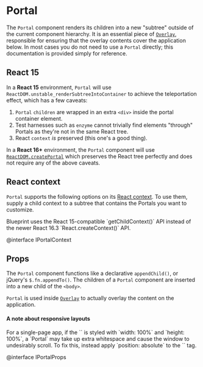 # Portal

The `Portal` component renders its children into a new "subtree" outside of the current component
hierarchy. It is an essential piece of [`Overlay`](#core/components/overlay), responsible for ensuring that
the overlay contents cover the application below. In most cases you do not need to use a `Portal`
directly; this documentation is provided simply for reference.

## React 15

In a **React 15** environment, `Portal` will use `ReactDOM.unstable_renderSubtreeIntoContainer` to achieve the teleportation effect, which has a few caveats:

1. `Portal` `children` are wrapped in an extra `<div>` inside the portal container element.
1. Test harnesses such as `enzyme` cannot trivially find elements "through" Portals as they're not in the same React tree.
1. React `context` _is_ preserved (this one's a good thing).

In a **React 16+** environment, the `Portal` component will use [`ReactDOM.createPortal`](https://reactjs.org/docs/portals.html) which preserves the React tree perfectly and does not require any of the above caveats.

## React context

`Portal` supports the following options on its [React context](https://facebook.github.io/react/docs/context.html).
To use them, supply a child context to a subtree that contains the Portals you want to customize.

<div class="@ns-callout @ns-intent-primary @ns-icon-info-sign">
    Blueprint uses the React 15-compatible `getChildContext()` API instead of the newer React 16.3 `React.createContext()` API.
</div>

@interface IPortalContext

## Props

The `Portal` component functions like a declarative `appendChild()`, or jQuery's
`$.fn.appendTo()`. The children of a `Portal` component are inserted into a new
child of the `<body>`.

`Portal` is used inside [`Overlay`](#core/components/overlay) to actually overlay the content on the
application.

<div class="@ns-callout @ns-intent-warning @ns-icon-warning-sign">
    <h4 class="@ns-heading">A note about responsive layouts</h4>
    For a single-page app, if the `<body>` is styled with `width: 100%` and `height: 100%`, a `Portal`
    may take up extra whitespace and cause the window to undesirably scroll. To fix this, instead
    apply `position: absolute` to the `<body>` tag.
</div>

@interface IPortalProps

